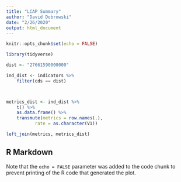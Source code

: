 ```yaml
---
title: "LCAP Summary"
author: "David Dobrowski"
date: "2/26/2020"
output: html_document
---
```


```r
knitr::opts_chunk$set(echo = FALSE)

library(tidyverse)

dist <- "27661590000000"

ind_dist <- indicators %>%
    filter(cds == dist) 



metrics_dist <- ind_dist %>% 
    t() %>%
    as.data.frame() %>%
    transmute(metrics = row.names(.),
           rate = as.character(V1))

left_join(metrics, metrics_dist)


```

## R Markdown


Note that the `echo = FALSE` parameter was added to the code chunk to prevent printing of the R code that generated the plot.
